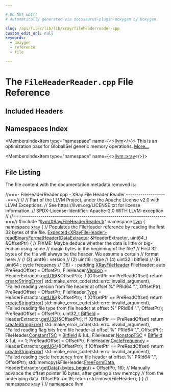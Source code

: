 ```yaml
---

# DO NOT EDIT!
# Automatically generated via docusaurus-plugin-doxygen by Doxygen.

slug: /api/files/lib/lib/xray/fileheaderreader-cpp
custom_edit_url: null
keywords:
  - doxygen
  - reference
  - file

---
```





# The `FileHeaderReader.cpp` File Reference

<DoxygenPage pluginConfig={pluginConfig}>



## Included Headers

<IncludesList>
<IncludesListItem
  filePath="llvm/XRay/FileHeaderReader.h"
  permalink="/docs/api/files/include/include/llvm/include/llvm/xray/fileheaderreader-h"
  isLocal="true" />
</IncludesList>

## Namespaces Index

<MembersIndex>

<MembersIndexItem
  type="namespace"
  name={<><a href="/docs/api/namespaces/llvm">llvm</a></>}>
This is an optimization pass for GlobalISel generic memory operations. <a href="/docs/api/namespaces/llvm/#details">More...</a>
</MembersIndexItem>

<MembersIndexItem
  type="namespace"
  name={<><a href="/docs/api/namespaces/llvm/xray">llvm::xray</a></>}>
</MembersIndexItem>

</MembersIndex>


## File Listing

The file content with the documentation metadata removed is:

<ProgramListing>

<Link id="l00001" /><CodeLine lineNumber="1"><Highlight kind="comment">//===- FileHeaderReader.cpp - XRay File Header Reader  --------------------===//</Highlight><Highlight kind="normal"></Highlight></CodeLine>
<Link id="l00002" /><CodeLine lineNumber="2"><Highlight kind="normal"></Highlight><Highlight kind="comment">//</Highlight><Highlight kind="normal"></Highlight></CodeLine>
<Link id="l00003" /><CodeLine lineNumber="3"><Highlight kind="normal"></Highlight><Highlight kind="comment">// Part of the LLVM Project, under the Apache License v2.0 with LLVM Exceptions.</Highlight><Highlight kind="normal"></Highlight></CodeLine>
<Link id="l00004" /><CodeLine lineNumber="4"><Highlight kind="normal"></Highlight><Highlight kind="comment">// See https://llvm.org/LICENSE.txt for license information.</Highlight><Highlight kind="normal"></Highlight></CodeLine>
<Link id="l00005" /><CodeLine lineNumber="5"><Highlight kind="normal"></Highlight><Highlight kind="comment">// SPDX-License-Identifier: Apache-2.0 WITH LLVM-exception</Highlight><Highlight kind="normal"></Highlight></CodeLine>
<Link id="l00006" /><CodeLine lineNumber="6"><Highlight kind="normal"></Highlight><Highlight kind="comment">//</Highlight><Highlight kind="normal"></Highlight></CodeLine>
<Link id="l00007" /><CodeLine lineNumber="7"><Highlight kind="normal"></Highlight><Highlight kind="comment">//===----------------------------------------------------------------------===//</Highlight><Highlight kind="normal"></Highlight></CodeLine>
<Link id="l00008" /><CodeLine lineNumber="8"><Highlight kind="normal"></Highlight><Highlight kind="preprocessor">#include &quot;<a href="/docs/api/files/include/include/llvm/include/llvm/xray/fileheaderreader-h">llvm/XRay/FileHeaderReader.h</a>&quot;</Highlight><Highlight kind="normal"></Highlight></CodeLine>
<Link id="l00009" /><CodeLine lineNumber="9"><Highlight kind="normal"></Highlight></CodeLine>
<Link id="l00010" /><CodeLine lineNumber="10"><Highlight kind="normal"></Highlight><Highlight kind="keyword">namespace </Highlight><Highlight kind="normal"><a href="/docs/api/namespaces/llvm">llvm</a> &#123;</Highlight></CodeLine>
<Link id="l00011" /><CodeLine lineNumber="11"><Highlight kind="normal"></Highlight><Highlight kind="keyword">namespace </Highlight><Highlight kind="normal"><a href="/docs/api/namespaces/llvm/xray">xray</a> &#123;</Highlight></CodeLine>
<Link id="l00012" /><CodeLine lineNumber="12"><Highlight kind="normal"></Highlight></CodeLine>
<Link id="l00013" /><CodeLine lineNumber="13"><Highlight kind="normal"></Highlight><Highlight kind="comment">// Populates the FileHeader reference by reading the first 32 bytes of the file.</Highlight><Highlight kind="normal"></Highlight></CodeLine>
<Link id="l00014" /><CodeLine lineNumber="14" lineLink="/docs/api/namespaces/llvm/xray/#a204ed5f5be7dc0399e00cf74d6295a5e"><Highlight kind="normal"><a href="/docs/api/classes/llvm/expected">Expected&lt;XRayFileHeader&gt;</a> <a href="/docs/api/namespaces/llvm/xray/#a204ed5f5be7dc0399e00cf74d6295a5e">readBinaryFormatHeader</a>(<a href="/docs/api/classes/llvm/dataextractor">DataExtractor</a> &amp;HeaderExtractor,</Highlight></CodeLine>
<Link id="l00015" /><CodeLine lineNumber="15"><Highlight kind="normal">                                                uint64&#95;t &amp;OffsetPtr) &#123;</Highlight></CodeLine>
<Link id="l00016" /><CodeLine lineNumber="16"><Highlight kind="normal">  </Highlight><Highlight kind="comment">// FIXME: Maybe deduce whether the data is little or big-endian using some</Highlight><Highlight kind="normal"></Highlight></CodeLine>
<Link id="l00017" /><CodeLine lineNumber="17"><Highlight kind="normal">  </Highlight><Highlight kind="comment">// magic bytes in the beginning of the file?</Highlight><Highlight kind="normal"></Highlight></CodeLine>
<Link id="l00018" /><CodeLine lineNumber="18"><Highlight kind="normal"></Highlight></CodeLine>
<Link id="l00019" /><CodeLine lineNumber="19"><Highlight kind="normal">  </Highlight><Highlight kind="comment">// First 32 bytes of the file will always be the header. We assume a certain</Highlight><Highlight kind="normal"></Highlight></CodeLine>
<Link id="l00020" /><CodeLine lineNumber="20"><Highlight kind="normal">  </Highlight><Highlight kind="comment">// format here:</Highlight><Highlight kind="normal"></Highlight></CodeLine>
<Link id="l00021" /><CodeLine lineNumber="21"><Highlight kind="normal">  </Highlight><Highlight kind="comment">//</Highlight><Highlight kind="normal"></Highlight></CodeLine>
<Link id="l00022" /><CodeLine lineNumber="22"><Highlight kind="normal">  </Highlight><Highlight kind="comment">//   (2)   uint16 : version</Highlight><Highlight kind="normal"></Highlight></CodeLine>
<Link id="l00023" /><CodeLine lineNumber="23"><Highlight kind="normal">  </Highlight><Highlight kind="comment">//   (2)   uint16 : type</Highlight><Highlight kind="normal"></Highlight></CodeLine>
<Link id="l00024" /><CodeLine lineNumber="24"><Highlight kind="normal">  </Highlight><Highlight kind="comment">//   (4)   uint32 : bitfield</Highlight><Highlight kind="normal"></Highlight></CodeLine>
<Link id="l00025" /><CodeLine lineNumber="25"><Highlight kind="normal">  </Highlight><Highlight kind="comment">//   (8)   uint64 : cycle frequency</Highlight><Highlight kind="normal"></Highlight></CodeLine>
<Link id="l00026" /><CodeLine lineNumber="26"><Highlight kind="normal">  </Highlight><Highlight kind="comment">//   (16)  -      : padding</Highlight><Highlight kind="normal"></Highlight></CodeLine>
<Link id="l00027" /><CodeLine lineNumber="27"><Highlight kind="normal">  <a href="/docs/api/structs/llvm/xray/xrayfileheader">XRayFileHeader</a> FileHeader;</Highlight></CodeLine>
<Link id="l00028" /><CodeLine lineNumber="28"><Highlight kind="normal">  </Highlight><Highlight kind="keyword">auto</Highlight><Highlight kind="normal"> PreReadOffset = OffsetPtr;</Highlight></CodeLine>
<Link id="l00029" /><CodeLine lineNumber="29"><Highlight kind="normal">  FileHeader.<a href="/docs/api/structs/llvm/xray/xrayfileheader/#acc34b30bb2aa2eb255188095f98c755f">Version</a> = HeaderExtractor.<a href="/docs/api/classes/llvm/dataextractor/#a98923ce73981e5171ef246bdcc6fde60">getU16</a>(&amp;OffsetPtr);</Highlight></CodeLine>
<Link id="l00030" /><CodeLine lineNumber="30"><Highlight kind="normal">  </Highlight><Highlight kind="keywordflow">if</Highlight><Highlight kind="normal"> (OffsetPtr == PreReadOffset)</Highlight></CodeLine>
<Link id="l00031" /><CodeLine lineNumber="31"><Highlight kind="normal">    </Highlight><Highlight kind="keywordflow">return</Highlight><Highlight kind="normal"> <a href="/docs/api/namespaces/llvm/#a4d2fd926089a58d482fb67a362e11bad">createStringError</a>(</Highlight></CodeLine>
<Link id="l00032" /><CodeLine lineNumber="32"><Highlight kind="normal">        std::make&#95;error&#95;code(std::errc::invalid&#95;argument),</Highlight></CodeLine>
<Link id="l00033" /><CodeLine lineNumber="33"><Highlight kind="normal">        </Highlight><Highlight kind="stringliteral">&quot;Failed reading version from file header at offset %&quot;</Highlight><Highlight kind="normal"> PRId64 </Highlight><Highlight kind="stringliteral">&quot;.&quot;</Highlight><Highlight kind="normal">,</Highlight></CodeLine>
<Link id="l00034" /><CodeLine lineNumber="34"><Highlight kind="normal">        OffsetPtr);</Highlight></CodeLine>
<Link id="l00035" /><CodeLine lineNumber="35"><Highlight kind="normal"></Highlight></CodeLine>
<Link id="l00036" /><CodeLine lineNumber="36"><Highlight kind="normal">  PreReadOffset = OffsetPtr;</Highlight></CodeLine>
<Link id="l00037" /><CodeLine lineNumber="37"><Highlight kind="normal">  FileHeader.<a href="/docs/api/structs/llvm/xray/xrayfileheader/#a2278020c11cb76aed417e370aafd4469">Type</a> = HeaderExtractor.<a href="/docs/api/classes/llvm/dataextractor/#a98923ce73981e5171ef246bdcc6fde60">getU16</a>(&amp;OffsetPtr);</Highlight></CodeLine>
<Link id="l00038" /><CodeLine lineNumber="38"><Highlight kind="normal">  </Highlight><Highlight kind="keywordflow">if</Highlight><Highlight kind="normal"> (OffsetPtr == PreReadOffset)</Highlight></CodeLine>
<Link id="l00039" /><CodeLine lineNumber="39"><Highlight kind="normal">    </Highlight><Highlight kind="keywordflow">return</Highlight><Highlight kind="normal"> <a href="/docs/api/namespaces/llvm/#a4d2fd926089a58d482fb67a362e11bad">createStringError</a>(</Highlight></CodeLine>
<Link id="l00040" /><CodeLine lineNumber="40"><Highlight kind="normal">        std::make&#95;error&#95;code(std::errc::invalid&#95;argument),</Highlight></CodeLine>
<Link id="l00041" /><CodeLine lineNumber="41"><Highlight kind="normal">        </Highlight><Highlight kind="stringliteral">&quot;Failed reading file type from file header at offset %&quot;</Highlight><Highlight kind="normal"> PRId64 </Highlight><Highlight kind="stringliteral">&quot;.&quot;</Highlight><Highlight kind="normal">,</Highlight></CodeLine>
<Link id="l00042" /><CodeLine lineNumber="42"><Highlight kind="normal">        OffsetPtr);</Highlight></CodeLine>
<Link id="l00043" /><CodeLine lineNumber="43"><Highlight kind="normal"></Highlight></CodeLine>
<Link id="l00044" /><CodeLine lineNumber="44"><Highlight kind="normal">  PreReadOffset = OffsetPtr;</Highlight></CodeLine>
<Link id="l00045" /><CodeLine lineNumber="45"><Highlight kind="normal">  uint32&#95;t <a href="/docs/api/structs/llvm/bitfield">Bitfield</a> = HeaderExtractor.<a href="/docs/api/classes/llvm/dataextractor/#a0eb55ea3f585f9c8a2619fe7250e56f4">getU32</a>(&amp;OffsetPtr);</Highlight></CodeLine>
<Link id="l00046" /><CodeLine lineNumber="46"><Highlight kind="normal">  </Highlight><Highlight kind="keywordflow">if</Highlight><Highlight kind="normal"> (OffsetPtr == PreReadOffset)</Highlight></CodeLine>
<Link id="l00047" /><CodeLine lineNumber="47"><Highlight kind="normal">    </Highlight><Highlight kind="keywordflow">return</Highlight><Highlight kind="normal"> <a href="/docs/api/namespaces/llvm/#a4d2fd926089a58d482fb67a362e11bad">createStringError</a>(</Highlight></CodeLine>
<Link id="l00048" /><CodeLine lineNumber="48"><Highlight kind="normal">        std::make&#95;error&#95;code(std::errc::invalid&#95;argument),</Highlight></CodeLine>
<Link id="l00049" /><CodeLine lineNumber="49"><Highlight kind="normal">        </Highlight><Highlight kind="stringliteral">&quot;Failed reading flag bits from file header at offset %&quot;</Highlight><Highlight kind="normal"> PRId64 </Highlight><Highlight kind="stringliteral">&quot;.&quot;</Highlight><Highlight kind="normal">,</Highlight></CodeLine>
<Link id="l00050" /><CodeLine lineNumber="50"><Highlight kind="normal">        OffsetPtr);</Highlight></CodeLine>
<Link id="l00051" /><CodeLine lineNumber="51"><Highlight kind="normal"></Highlight></CodeLine>
<Link id="l00052" /><CodeLine lineNumber="52"><Highlight kind="normal">  FileHeader.<a href="/docs/api/structs/llvm/xray/xrayfileheader/#a1a8d6c9691e5b509b0eac7c88653ab35">ConstantTSC</a> = <a href="/docs/api/structs/llvm/bitfield">Bitfield</a> &amp; 1uL;</Highlight></CodeLine>
<Link id="l00053" /><CodeLine lineNumber="53"><Highlight kind="normal">  FileHeader.<a href="/docs/api/structs/llvm/xray/xrayfileheader/#ab54f9934a050863d45df8afeb1822faa">NonstopTSC</a> = <a href="/docs/api/structs/llvm/bitfield">Bitfield</a> &amp; 1uL &lt;&lt; 1;</Highlight></CodeLine>
<Link id="l00054" /><CodeLine lineNumber="54"><Highlight kind="normal">  PreReadOffset = OffsetPtr;</Highlight></CodeLine>
<Link id="l00055" /><CodeLine lineNumber="55"><Highlight kind="normal">  FileHeader.<a href="/docs/api/structs/llvm/xray/xrayfileheader/#a339e015c9be8d198e2920293112f2d9a">CycleFrequency</a> = HeaderExtractor.<a href="/docs/api/classes/llvm/dataextractor/#ac7c91465e0d075f5fc1bdc895c8a5f07">getU64</a>(&amp;OffsetPtr);</Highlight></CodeLine>
<Link id="l00056" /><CodeLine lineNumber="56"><Highlight kind="normal">  </Highlight><Highlight kind="keywordflow">if</Highlight><Highlight kind="normal"> (OffsetPtr == PreReadOffset)</Highlight></CodeLine>
<Link id="l00057" /><CodeLine lineNumber="57"><Highlight kind="normal">    </Highlight><Highlight kind="keywordflow">return</Highlight><Highlight kind="normal"> <a href="/docs/api/namespaces/llvm/#a4d2fd926089a58d482fb67a362e11bad">createStringError</a>(</Highlight></CodeLine>
<Link id="l00058" /><CodeLine lineNumber="58"><Highlight kind="normal">        std::make&#95;error&#95;code(std::errc::invalid&#95;argument),</Highlight></CodeLine>
<Link id="l00059" /><CodeLine lineNumber="59"><Highlight kind="normal">        </Highlight><Highlight kind="stringliteral">&quot;Failed reading cycle frequency from file header at offset %&quot;</Highlight><Highlight kind="normal"> PRId64</Highlight></CodeLine>
<Link id="l00060" /><CodeLine lineNumber="60"><Highlight kind="normal">        </Highlight><Highlight kind="stringliteral">&quot;.&quot;</Highlight><Highlight kind="normal">,</Highlight></CodeLine>
<Link id="l00061" /><CodeLine lineNumber="61"><Highlight kind="normal">        OffsetPtr);</Highlight></CodeLine>
<Link id="l00062" /><CodeLine lineNumber="62"><Highlight kind="normal"></Highlight></CodeLine>
<Link id="l00063" /><CodeLine lineNumber="63"><Highlight kind="normal">  std::memcpy(&amp;FileHeader.<a href="/docs/api/structs/llvm/xray/xrayfileheader/#a970f58b713f42aaeb9800870708f9f21">FreeFormData</a>,</Highlight></CodeLine>
<Link id="l00064" /><CodeLine lineNumber="64"><Highlight kind="normal">              HeaderExtractor.<a href="/docs/api/classes/llvm/dataextractor/#a882aa042b8549998c9ae43305a79d955">getData</a>().<a href="/docs/api/classes/llvm/stringref/#adbc826dc76fd535f887e035d1795aa84">bytes&#95;begin</a>() + OffsetPtr, 16);</Highlight></CodeLine>
<Link id="l00065" /><CodeLine lineNumber="65"><Highlight kind="normal"></Highlight></CodeLine>
<Link id="l00066" /><CodeLine lineNumber="66"><Highlight kind="normal">  </Highlight><Highlight kind="comment">// Manually advance the offset pointer 16 bytes, after getting a raw memcpy</Highlight><Highlight kind="normal"></Highlight></CodeLine>
<Link id="l00067" /><CodeLine lineNumber="67"><Highlight kind="normal">  </Highlight><Highlight kind="comment">// from the underlying data.</Highlight><Highlight kind="normal"></Highlight></CodeLine>
<Link id="l00068" /><CodeLine lineNumber="68"><Highlight kind="normal">  OffsetPtr += 16;</Highlight></CodeLine>
<Link id="l00069" /><CodeLine lineNumber="69"><Highlight kind="normal">  </Highlight><Highlight kind="keywordflow">return</Highlight><Highlight kind="normal"> std::move(FileHeader);</Highlight></CodeLine>
<Link id="l00070" /><CodeLine lineNumber="70"><Highlight kind="normal">&#125;</Highlight></CodeLine>
<Link id="l00071" /><CodeLine lineNumber="71"><Highlight kind="normal"></Highlight></CodeLine>
<Link id="l00072" /><CodeLine lineNumber="72"><Highlight kind="normal">&#125; </Highlight><Highlight kind="comment">// namespace xray</Highlight><Highlight kind="normal"></Highlight></CodeLine>
<Link id="l00073" /><CodeLine lineNumber="73"><Highlight kind="normal">&#125; </Highlight><Highlight kind="comment">// namespace llvm</Highlight><Highlight kind="normal"></Highlight></CodeLine>

</ProgramListing>


</DoxygenPage>
